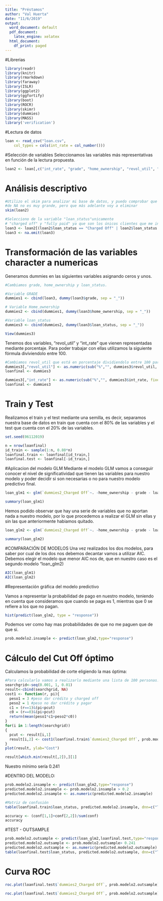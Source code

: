 ```yaml
---
title: "Préstamos"
author: "Val Huerta"
date: "11/6/2019"
output:
  word_document: default
  pdf_document:
    latex_engine: xelatex
  html_document:
    df_print: paged
---
```


#Librerias
```r
library(readr)
library(knitr)
library(rmarkdown)
library(faraway)
library(ISLR)
library(ggplot2)
library(ggfortify)
library(boot)
library(ROCR)
library(skimr)
library(dummies)
library(MASS)
library('verification')
```

#Lectura de datos
```r
loan <- read_csv("loan.csv",
    col_types = cols(int_rate = col_number()))
```
#Selección de variables
Seleccionamos las variables más representativas en función de la lectura propuesta.
```r
loan2 <- loan[,c("int_rate", "grade", "home_ownership", "revol_util", "loan_amnt", "dti","annual_inc", "loan_status")]
```

# Análisis descriptivo 
```r
#Utilizo el skim para analizar mi base de datos, y puedo comprobar que por ejemplo el numero 
#de NA no es muy grande, pero que más adelante voy a eliminar
skim(loan2)
```

```r
#Selecciono de la variable "loan_status"unicamente
# "charged off" y "fully paid" ya que son los únicos clientes que me interesan.
loan3 <- loan2[(loan2$loan_status == "Charged Off" | loan2$loan_status == "Fully Paid"),]
loan3 <- na.omit(loan3)
```


# Transformación de las variables character a numericas
Generamos dummies en las siguientes variables asignando ceros y unos.
```r
#Cambiamos grade, home_ownership y loan_status.

#Variable GRADE
dummies1 <- cbind(loan3, dummy(loan3$grade, sep = "_"))

# Variable Home_ownership 
dummies2 <- cbind(dummies1, dummy(loan3$home_ownership, sep = "_"))

#Variable loan_status
dummies3 <- cbind(dummies2, dummy(loan3$loan_status, sep = "_"))

View(dummies3)

```
Tenemos dos variables, "revol_util" y "int_rate" que vienen representadas mediante porcentaje. 
Para poder trabajar con ellas utilizamos la siguiente fórmula diviviendolo entre 100.
```r
#Cambiamos revol_util que está en porcentaje dividiendolo entre 100 para que sea numérica también.
dummies3[,"revol_util"] <- as.numeric(sub("%","", dummies3$revol_util, fixed = TRUE))/100
loanfinal <- dummies3

dummies3[,"int_rate"] <- as.numeric(sub("%","", dummies3$int_rate, fixed = TRUE))/100
loanfinal <- dummies3

```

# Train y Test
Realizamos el train y el test mediante una semilla, es decir, separamos nuestra base de datos en train que cuenta con el 80% de las variables y el test que cuenta con el 20% de las variables.
```r
set.seed(06112019)

n = nrow(loanfinal)
id_train <- sample(1:n, 0.80*n)
loanfinal.train <- loanfinal[id_train,] 
loanfinal.test <- loanfinal[-id_train,]

```

#Aplicacion del modelo GLM 
Mediante el modelo GLM vamos a conseguir conocer el nivel de significatividad que tienen las variables para nuestro modelo y poder decidir si son necesarias o no para nuestro modelo predictivo final.
```r
loan_glm1 <- glm(`dummies2_Charged Off`~. -home_ownership - grade - loan_status - `dummies2_Fully Paid`, data = loanfinal.train, family = "binomial")

summary(loan_glm1)
```
Hemos podido observar que hay una serie de variables que no aportan nada a nuestro modelo, por lo que procedemos a realizar el GLM sin ellas y sin las que anteriormente habiamos quitado. 
```r
loan_glm2 <- glm(`dummies2_Charged Off`~. -home_ownership - grade - loan_status - `dummies2_Fully Paid` - loan3_A - loan3_F - loan3_G - dummies1_ANY - dummies1_NONE - dummies1_OTHER - dummies1_RENT, data = loanfinal.train, family = "binomial")

summary(loan_glm2)
```
#COMPARACIÓN DE MODELOS 
Una vez realizados los dos modelos, para saber por cual de los dos nos debemos decantar vamos a utilizar
AIC. Debemos elegir el modelo que menor AIC nos de, que en nuestro caso es el segundo modelo "loan_glm2)

```r
AIC(loan_glm1)
AIC(loan_glm2)
```
#Representación gráfica del modelo predictivo

Vamos a representar la probabilidad de pago en nuestro modelo, teniendo en cuenta que consideramos que cuando se paga es 1, mientras que 0 se refiere a los que no pagan.
```r
hist(predict(loan_glm2, type = "response"))
```
Podemos ver como hay mas probabilidades de que no me paguen que de que si. 

```r
prob.modelo2.insample <- predict(loan_glm2,type="response")
```


# Cálculo del Cut Off óptimo
Calculamos la probabilidad de corte eligiendo la mas óptima:
```r
#Para calcularlo vamos a realizarlo mediante una lista de 100 personas. 
searchgrid<-seq(0.001, 1, 0.01)
result<-cbind(searchgrid, NA)
cost1 <- function(r, pi){
  peso1 = 3 #peso dar crédito y charged off
  peso2 = 1 #peso no dar crédito y pagar
  c1 = (r==1)&(pi<pcut)
  c0 = (r==0)&(pi>pcut)
  return(mean(peso1*c1+peso2*c0))
}
for(i in 1:length(searchgrid))
{
  pcut <- result[i,1]
  result[i,2] <- cost1(loanfinal.train$`dummies2_Charged Off`, prob.modelo2.insample)
}
plot(result, ylab="Cost")

```
```r
result[which.min(result[,2]),][1]
```
Nuestro mínimo sería 0.241

#DENTRO DEL MODELO:

```r
prob.modelo2.insample <- predict(loan_glm2,type="response")
predicted.modelo2.insample <- prob.modelo2.insample > 0.2
predicted.modelo2.insample <- as.numeric(predicted.modelo2.insample)
```

```r
#Matriz de confusión
table(loanfinal.train$loan_status, predicted.modelo2.insample, dnn=c("Truth","Predicted"))
```

```r
accuracy <- (conf[1,1]+conf[2,2])/sum(conf)
accuracy
```


#TEST - OUTSAMPLE

```r
prob.modelo2.outsample <- predict(loan_glm2,loanfinal.test,type="response")
predicted.modelo2.outsample <- prob.modelo2.outsample> 0.241
predicted.modelo2.outsample <- as.numeric(predicted.modelo2.outsample)
table(loanfinal.test$loan_status, predicted.modelo2.outsample, dnn=c("Truth","Predicted"))
```


# Curva ROC

```r
roc.plot(loanfinal.test$`dummies2_Charged Off`, prob.modelo2.outsample)
```

```r
roc.plot(loanfinal.test$`dummies2_Charged Off`, prob.modelo2.outsample)$roc.vol
```











